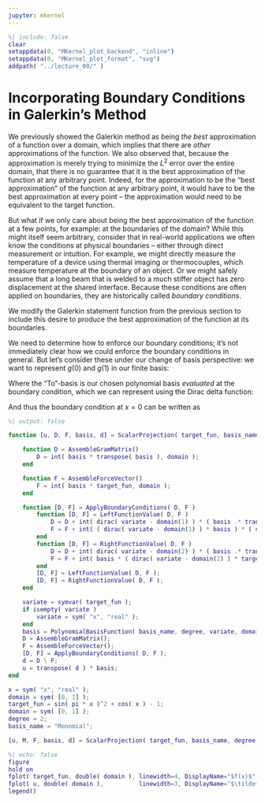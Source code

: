 ```yaml
---
jupyter: mkernel
---
```


```matlab
%| include: false
clear
setappdata(0, "MKernel_plot_backend", "inline")
setappdata(0, "MKernel_plot_format", "svg")
addpath( "../lecture_00/" )
```

# Incorporating Boundary Conditions in Galerkin's Method

We previously showed the Galerkin method as being *the best* approximation of a function over a domain, which implies that there are *other* approximations of the function.
We also observed that, because the approximation is merely trying to minimize the $L^2$ error over the entire domain, that there is no guarantee that it is the best approximation of the function at any arbitrary point.
Indeed, for the approximation to be the "best approximation" of the function at any arbitrary point, it would have to be the best approximation at every point -- the approximation would need to be equivalent to the target function.

But what if we only care about being the best approximation of the function at a few points, for example: at the boundaries of the domain?
While this might itself seem arbitrary, consider that in real-world applications we often know the conditions at physical boundaries -- either through direct measurement or intuition.
For example, we might directly measure the temperature of a device using thermal imaging or thermocouples, which measure temperature at the boundary of an object.
Or we might safely assume that a long beam that is welded to a much stiffer object has zero displacement at the shared interface.
Because these conditions are often applied on boundaries, they are historically called *boundary conditions*.

We modify the Galerkin statement function from the previous section to include this desire to produce the best approximation of the function at its boundaries.

```{=latex}
\begin{equation}
    \begin{alignedat}{2}
        &\textrm{Given:}      & \quad g(x) &= \sin(\pi x)^2 + \cos(x) - 1 \\
        &\textrm{Find:}       & \quad \tilde{g}(x) &\in \tilde{\mathcal{V}} \\
        &\textrm{subject to:} & \quad \Inner{\tilde{\mathcal{V}}}{\tilde{g}(x)} &= \Inner{\tilde{\mathcal{V}}}{g(x)} \\
        &\textrm{such that:}  & \quad \tilde{g}(0) &= g(0) \\
        &                     & \quad \tilde{g}(1) &= g(1) \\
    \end{alignedat}
\end{equation}
```

We need to determine how to enforce our boundary conditions; it's not immediately clear how we could enforce the boundary conditions in general.
But let's consider these under our change of basis perspective: we want to represent $g(0)$ and $g(1)$ in our finite basis:

```{=latex}
\begin{align}
    %%%%%%%%%%%%%
    %%% EQN 1 %%%
    %%%%%%%%%%%%%
    \Inner{\Matrix{T}}{\Matrix{T}} \Vector{t} &= \Inner{\Matrix{T}}{\Matrix{F}} \Vector{f} \\
    %%%%%%%%%%%%%
    %%% EQN 2 %%%
    %%%%%%%%%%%%%
    \begin{bmatrix}
        \Inner{\Matrix{T}_1}{\Matrix{T}_1} & \cdots & \Inner{\Matrix{T}_1}{\Matrix{T}_n} \\
        \vdots & \ddots & \vdots \\
        \Inner{\Matrix{T}_n}{\Matrix{T}_1} & \cdots & \Inner{\Matrix{T}_m}{\Matrix{T}_n}
    \end{bmatrix}
    &=
    \begin{bmatrix}
        \Inner{\Matrix{T}_1}{g(0)} \\
        \vdots \\
        \Inner{\Matrix{T}_m}{g(0)}
    \end{bmatrix}
\end{align}
```

Where the "To"-basis is our chosen polynomial basis *evaluated* at the boundary condition, which we can represent using the Dirac delta function:

```{=latex}
\begin{equation}
    \Matrix{T}_{\Index{i}} = \Inner{\Matrix{M}_{\Index{i}}}{\DiracDelta{x}{0}}
\end{equation}
```

And thus the boundary condition at $x=0$ can be written as

```{=latex}
\begin{align*}
    \begin{bmatrix} 
        \Inner{\Matrix{T}_{\Index{i}}}{\Matrix{T}_{\Index{j}}}
    \end{bmatrix}
    &=
    \begin{bmatrix}
        \Inner{ \Inner{ \Matrix{M}_{\Index{i}} }{\DiracDelta{x}{0}} }{ \Inner{ \Matrix{M}_{\Index{j}} }{\DiracDelta{x}{0}} }
    \end{bmatrix} \\
    %%%%%%
    \begin{bmatrix} 
        \Inner{\Matrix{T}_{\Index{i}}}{g(0)}
    \end{bmatrix}
    &=
    \begin{bmatrix}
        \Inner{ \Inner{ \Matrix{M}_{\Index{i}} }{\DiracDelta{x}{0}} }{ g(0) }
    \end{bmatrix}
\end{align*}
```

<!-- ```{=latex}
\begin{equation}
    \begin{split}
        \begin{bmatrix}
            \Inner{ \Inner{ \Matrix{M}_{\Index{1}} }{\DiracDelta{x}{0}} }{ \Inner{ \Matrix{M}_{\Index{1}} }{\DiracDelta{x}{0}} } & \cdots & \Inner{ \Inner{ \Matrix{M}_{\Index{1}} }{\DiracDelta{x}{0}} }{ \Inner{ \Matrix{M}_{\Index{1}} }{\DiracDelta{x}{0}} } \\
            \vdots & \ddots & \vdots \\
            \Inner{ \Inner{ \Matrix{M}_{\Index{1}} }{\DiracDelta{x}{0}} }{ \Inner{ \Matrix{M}_{\Index{1}} }{\DiracDelta{x}{0}} } & \cdots & \Inner{ \Inner{ \Matrix{M}_{\Index{1}} }{\DiracDelta{x}{0}} }{ \Inner{ \Matrix{M}_{\Index{1}} }{\DiracDelta{x}{0}} }
        \end{bmatrix} \\
        =
        \begin{bmatrix}
            \Inner{\Matrix{T}_1}{g(0)} \\
            \vdots \\
            \Inner{\Matrix{T}_m}{g(0)}
        \end{bmatrix}
    \end{split}
\end{equation}
``` -->


```matlab
%| output: false

function [u, D, F, basis, d] = ScalarProjection( target_fun, basis_name, degree, domain )

    function D = AssembleGramMatrix()
        D = int( basis * transpose( basis ), domain );
    end

    function F = AssembleForceVector()
        F = int( basis * target_fun, domain );
    end

    function [D, F] = ApplyBoundaryConditions( D, F )
        function [D, F] = LeftFunctionValue( D, F )
            D = D + int( dirac( variate - domain(1) ) * ( basis .* transpose( basis ) ), [-inf, inf] );
            F = F + int( ( dirac( variate - domain(1) ) * basis ) * ( dirac( variate - domain(1) ) * target_fun ), [-inf, inf] );
        end
        function [D, F] = RightFunctionValue( D, F )
            D = D + int( dirac( variate - domain(2) ) * ( basis .* transpose( basis ) ), [-inf, inf] );
            F = F + int( basis * ( dirac( variate - domain(2) ) * target_fun ), [-inf, inf] );
        end
        [D, F] = LeftFunctionValue( D, F );
        [D, F] = RightFunctionValue( D, F );
    end

    variate = symvar( target_fun );
    if isempty( variate )
        variate = sym( "x", "real" );
    end
    basis = PolynomialBasisFunction( basis_name, degree, variate, domain );
    D = AssembleGramMatrix();
    F = AssembleForceVector();
    [D, F] = ApplyBoundaryConditions( D, F );
    d = D \ F;
    u = transpose( d ) * basis;
end
```

```matlab
x = sym( "x", "real" );
domain = sym( [0, 1] );
target_fun = sin( pi * x )^2 + cos( x ) - 1;
domain = sym( [0, 1] );
degree = 2;
basis_name = "Monomial";

[u, M, F, basis, d] = ScalarProjection( target_fun, basis_name, degree, domain );
```

```matlab
%| echo: false
figure
hold on
fplot( target_fun, double( domain ), linewidth=4, DisplayName="$f(x)$" )
fplot( u, double( domain ),          linewidth=3, DisplayName="$\tilde{f}(x)$" )
legend()
```